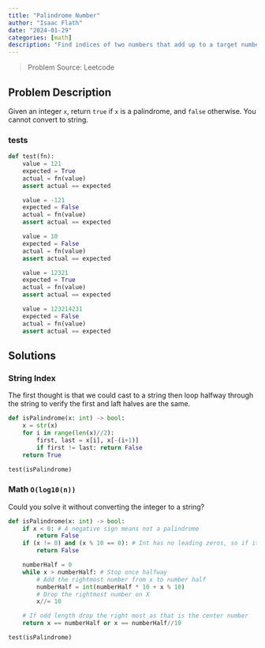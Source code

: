 ```yaml
---
title: "Palindrome Number"
author: "Isaac Flath"
date: "2024-01-29"
categories: [math]
description: "Find indices of two numbers that add up to a target number"
---
```


>Problem Source:  Leetcode

## Problem Description

Given an integer `x`, return `true` if `x` is a palindrome, and `false` otherwise.  You cannot convert to string.

### tests

```python
def test(fn):
    value = 121
    expected = True
    actual = fn(value)
    assert actual == expected 

    value = -121
    expected = False
    actual = fn(value)
    assert actual == expected 

    value = 10
    expected = False
    actual = fn(value)
    assert actual == expected 

    value = 12321
    expected = True
    actual = fn(value)
    assert actual == expected 

    value = 123214231
    expected = False
    actual = fn(value)
    assert actual == expected 
```


## Solutions

### String Index

The first thought is that we could cast to a string then loop halfway through the string to verify the first and laft halves are the same.

```python
def isPalindrome(x: int) -> bool:
    x = str(x)
    for i in range(len(x)//2):
        first, last = x[i], x[-(i+1)]
        if first != last: return False
    return True

test(isPalindrome)
```

### Math `O(log10(n))`

Could you solve it without converting the integer to a string?

```python
def isPalindrome(x: int) -> bool:
    if x < 0: # A negative sign means not a palindrome
        return False 
    if (x != 0) and (x % 10 == 0): # Int has no leading zeros, so if it ends with 0 it's not a palindrome
        return False  

    numberHalf = 0
    while x > numberHalf: # Stop once halfway
        # Add the rightmost number from x to number half
        numberHalf = int(numberHalf * 10 + x % 10)
        # Drop the rightmost number on X
        x//= 10

    # If odd length drop the right most as that is the center number
    return x == numberHalf or x == numberHalf//10 

test(isPalindrome)

```